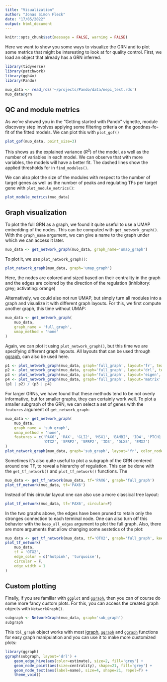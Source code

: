 ```yaml
---
title: "Visualization"
author: "Jonas Simon Fleck"
date: "17/05/2022"
output: html_document
---
```


```r
knitr::opts_chunk$set(message = FALSE, warning = FALSE)
```

Here we want to show you some ways to visualize the GRN and to plot some metrics that might be interesting to look at for quality control. First, we load an object that already has a GRN inferred.

```r
library(tidyverse)
library(patchwork)
library(ggh4x)
library(Pando)
```

```r
muo_data <- read_rds('~/projects/Pando/data/nepi_test.rds')
muo_data@grn
```

## QC and module metrics

As we've showed you in the "Getting started with Pando" vignette, module discovery step involves applying some filtering criteria on the goodnes-fo-fit of the fitted models. We can plot this with `plot_gof()`

```r
plot_gof(muo_data, point_size=3)
```

This shows us the explained variance ($R^2$) of the model, as well as the number of variables in each model. We can observe that with more variables, the models will have a better fit. The dashed lines show the applied thresholds for in `find_modules()`.

We can also plot the size of the modules with respect to the number of target genes as well as the number of peaks and regulating TFs per target gene with `plot_module_metrics()`:

```r
plot_module_metrics(muo_data)
```

## Graph visualization

To plot the full GRN as a graph, we found it quite useful to use a UMAP embedding of the nodes. This can be computed with `get_network_graph()`. With the `graph_name` argument, we can give a name to the graph under which we can access it later.

```r
muo_data <- get_network_graph(muo_data, graph_name='umap_graph')
```

To plot it, we use `plot_network_graph()`:

```r
plot_network_graph(muo_data, graph='umap_graph')
```

Here, the nodes are colored and sized based on their centrality in the graph and the edges are colored by the direction of the regulation (inhibitory: grey; activating: orange)

Alternatively, we could also not run UMAP, but simply turn all modules into a graph and visualize it with different graph layouts. For this, we first compute another graph, this time without UMAP:

```r
muo_data <- get_network_graph(
    muo_data, 
    graph_name = 'full_graph', 
    umap_method = 'none'
)
```

Again, we can plot it using `plot_network_graph()`, but this time we are specifying different graph layouts. All layouts that can be used through [ggraph](https://ggraph.data-imaginist.com/index.html), can also be used here.

```r
p1 <- plot_network_graph(muo_data, graph='full_graph', layout='fr', text_size=5)
p2 <- plot_network_graph(muo_data, graph='full_graph', layout='drl', text_size=5)
p3 <- plot_network_graph(muo_data, graph='full_graph', layout='eigen', text_size=5)
p4 <- plot_network_graph(muo_data, graph='full_graph', layout='matrix', text_size=5)
(p1 | p2) / (p3 | p4)
```

For larger GRNs, we have found that these methods tend to be not overly informative, but for smaller graphs, they can certainly work well. To plot a smaller subgraph of the GRN, we can select a set of genes with the `features` argument of `get_network_graph`:

```r
muo_data <- get_network_graph(
    muo_data, 
    graph_name = 'sub_graph', 
    umap_method = 'none',
    features = c('PAX6', 'RAX', 'GLI2', 'MSX1', 'BAMBI', 'ID4', 'PTCH1', 
                 'OTX2', 'SFRP2', 'SFRP2', 'ID3', 'DLX5', 'EMX2')
)
plot_network_graph(muo_data, graph='sub_graph', layout='fr', color_nodes=F, node_size=5)
```

Sometimes it's also quite useful to plot a subgraph of the GRN centered around one TF, to reveal a hierarchy of regulation. This can be done with the `get_tf_network()` and `plot_tf_network()` functions. The

```r
muo_data <- get_tf_network(muo_data, tf='PAX6', graph='full_graph')
plot_tf_network(muo_data, tf='PAX6')
```

Instead of this circular layout one can also use a more classical tree layout:

```r
plot_tf_network(muo_data, tf='PAX6', circular=F)
```

In the two graphs above, the edges have been pruned to retain only the stronges connection to each terminal node. One can also turn off this behavior with the `keep_all_edges` argument to plot the full graph. Also, there are more arguments that allow changing some aestetics of the plot:

```r
muo_data <- get_tf_network(muo_data, tf='OTX2', graph='full_graph', keep_all_edges = T)
plot_tf_network(
    muo_data, 
    tf = 'OTX2',
    edge_color = c('hotpink', 'turquoise'),
    circular = F,
    edge_width = 1
)
```

## Custom plotting

Finally, if you are familiar with `ggplot` and [`ggraph`](https://ggraph.data-imaginist.com/index.html), then you can of course do some more fancy custom plots. For this, you can access the created graph objects with `NetworkGraph()`.

```r
subgraph <- NetworkGraph(muo_data, graph='sub_graph')
subgraph
```

This `tbl_graph` object works with most [igraph](https://igraph.org/), [`ggraph`](https://ggraph.data-imaginist.com/index.html) and [`ggraph`](https://tidygraph.data-imaginist.com/index.html) functions for easy graph manipulation and you can use it to make more customized plots:

```r
library(ggraph)
ggraph(subgraph, layout='drl') +
    geom_edge_hive(aes(color=estimate), size=2, fill='grey') +
    geom_node_point(aes(size=centrality), shape=21, fill='grey') +
    geom_node_text(aes(label=name), size=4, shape=21, repel=T) +
    theme_void()
```

